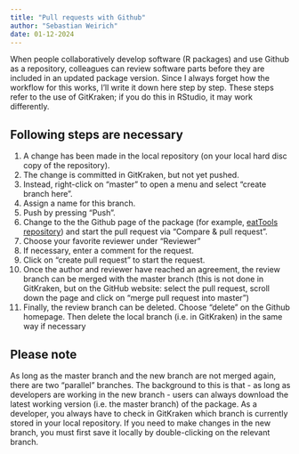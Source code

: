 ```yaml
---
title: "Pull requests with Github"
author: "Sebastian Weirich"
date: 01-12-2024
---
```


When people collaboratively develop software (R packages) and use Github as a repository, colleagues can review software parts before they are included in an updated package version. Since I always forget how the workflow for this works, I'll write it down here step by step. These steps refer to the use of GitKraken; if you do this in RStudio, it may work differently.

## Following steps are necessary

1.  A change has been made in the local repository (on your local hard disc copy of the repository).
2.  The change is committed in GitKraken, but not yet pushed.
3.  Instead, right-click on "master" to open a menu and select "create branch here".
4.  Assign a name for this branch.
5.  Push by pressing "Push".
6.  Change to the the Github page of the package (for example, [eatTools repository](https://github.com/weirichs/eatTools)) and start the pull request via "Compare & pull request".
7.  Choose your favorite reviewer under "Reviewer"
8.  If necessary, enter a comment for the request.
9.  Click on "create pull request" to start the request.
10. Once the author and reviewer have reached an agreement, the review branch can be merged with the master branch (this is not done in GitKraken, but on the GitHub website: select the pull request, scroll down the page and click on "merge pull request into master")
11. Finally, the review branch can be deleted. Choose "delete" on the Github homepage. Then delete the local branch (i.e. in GitKraken) in the same way if necessary

## Please note

As long as the master branch and the new branch are not merged again, there are two "parallel" branches. The background to this is that - as long as developers are working in the new branch - users can always download the latest working version (i.e. the master branch) of the package. As a developer, you always have to check in GitKraken which branch is currently stored in your local repository. If you need to make changes in the new branch, you must first save it locally by double-clicking on the relevant branch.
